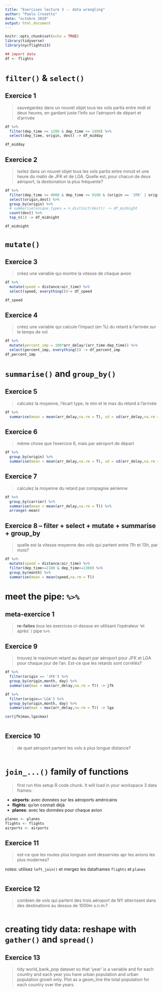 ```yaml
---
title: "Exercises lecture 3 -- data wrangling"
author: "Paolo Crosetto"
date: "octobre 2020"
output: html_document
---
```


```r
knitr::opts_chunk$set(echo = TRUE)
library(tidyverse)
library(nycflights13)

## import data
df <- flights
```

# `filter()` & `select()`


## Exercice 1

> sauvegardez dans un nouvel objet tous les vols partis entre midi et deux heures, en gardant juste l'info sur l'aéroport de départ et d'arrivée

```r
df %>% 
  filter(dep_time >= 1200 & dep_time <= 1400) %>% 
  select(dep_time, origin, dest) -> df_midday

df_midday
```
## Exercice 2

> isolez dans un nouvel objet tous les vols partis entre minuit et une heure du matin de JFK et de LGA. Quelle est, pour chacun de deux aéroport, la destionation la plus fréquente? 

```r
df %>% 
  filter(dep_time >= 0000 & dep_time <= 0100 & (origin == 'JFK' | origin =='LGA')) %>% 
  select(origin,dest) %>% 
  group_by(origin) %>%
  # summarise(unique_types = n_distinct(dest)) -> df_midnight
  count(dest) %>% 
  top_n(1) -> df_midnight

df_midnight

```

# `mutate()`

## Exercice 3

> créez une variable qui montre la vitesse de chaque avion

```r
df %>% 
  mutate(speed = distance/air_time) %>% 
  select(speed, everything())-> df_speed

df_speed
```


## Exercice 4

> créez une variable qui calcule l'impact (en %) du retard à l'arrivée sur le temps de vol

```r

df %>% 
  mutate(percent_imp = 100*arr_delay/(arr_time-dep_time)) %>% 
  select(percent_imp, everything()) -> df_percent_imp
df_percent_imp

```


# `summarise()` and `group_by()`

## Exercice 5

> calculez la moyenne, l'écart type, le min et le max du rétard à l'arrivée

```r

df %>% 
  summarise(mean = mean(arr_delay,na.rm = T), sd = sd(arr_delay,na.rm = T), min = min(arr_delay,na.rm = T),max = max(arr_delay,na.rm = T) )

```

## Exercice 6

> même chose que l'exercice 6, mais par aéroport de départ

```r
df %>% 
  group_by(origin) %>% 
  summarise(mean = mean(arr_delay,na.rm = T), sd = sd(arr_delay,na.rm = T), min = min(arr_delay,na.rm = T),max = max(arr_delay,na.rm = T))

```

## Exercice 7

> calculez la moyenne du retard par compagnie aérienne

```r
df %>% 
  group_by(carrier) %>% 
  summarise(mean = mean(arr_delay,na.rm = T)) %>% 
  arrange(-mean)
```


## Exercice 8 -- filter + select + mutate + summarise + group_by

> quelle est la vitesse moyenne des vols qui partent entre 11h et 13h, par mois?

```r

df %>% 
  mutate(speed = distance/air_time) %>% 
  filter(dep_time>=1100 & dep_time<=1300) %>% 
  group_by(month) %>% 
  summarise(mean = mean(speed,na.rm = T))

```



# meet the pipe: `%>%`

## meta-exercice 1

> **re-faites** *tous* les exercices ci-dessus en utilisant l'opérateur 'et après' / pipe `%>%`

## Exercice 9

> trouvez le maximum retard au depart par aéroport pour JFK et LGA pour chaque jour de l'an. Est-ce que les retards sont corrélés? 

```r

df %>% 
  filter(origin == 'JFK') %>% 
  group_by(origin,month, day) %>% 
  summarise(max = max(arr_delay,na.rm = T)) -> jfk 

df %>% 
  filter(origin=='LGA') %>% 
  group_by(origin,month, day) %>% 
  summarise(max = max(arr_delay,na.rm = T)) -> lga 

cor(jfk$max,lga$max)
  
```


## Exercice 10

> de quel aéroport partent les vols à plus longue distance?

```r

```

# `join_...()` family of functions

> first run this setup R code chunk. It will load in your workspace 3 data frames:

- **airports**: avec données sur les aéroports américains
- **flights**: qu'on connait déjà
- **planes**: avec les données pour chaque avion

```r
planes <- planes
flights <- flights
airports <- airports
```

## Exercice 11

> est-ce que les routes plus longues sont desservies apr les avions les plus modernes?

*notes*: utilisez `left_join()` et mergez les dataframes `flights` et `planes`

```r


```

## Exercice 12

> combien de vols qui partent des trois aéroport de NY atterrisent dans des destinations  au dessus de 1000m s.n.m.?

```r


```


# creating tidy data: reshape with `gather()` and `spread()`

## Exercice 13

> tidy world_bank_pop dataset so that 'year' is a variable and for each country and each year you have urban population and urban population growh only. Plot as a geom_line the total population for each country over the years.

```r

  
```


